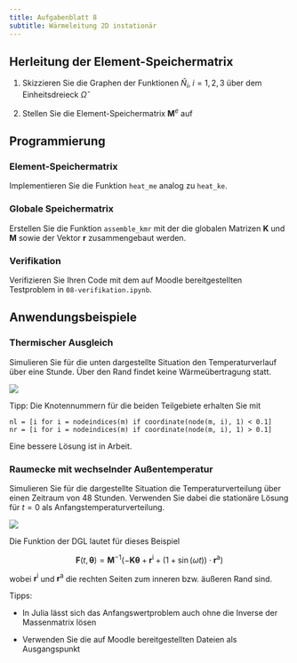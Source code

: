 ```yaml
---
title: Aufgabenblatt 8
subtitle: Wärmeleitung 2D instationär
---
```


## Herleitung der Element-Speichermatrix

1. Skizzieren Sie die Graphen der Funktionen $\hat{N}_i, \; i = 1, 2, 3$ über dem Einheitsdreieck $\hat\Omega$

1. Stellen Sie die Element-Speichermatrix $\mathbf{M}^e$ auf

## Programmierung

### Element-Speichermatrix

Implementieren Sie die Funktion `heat_me` analog zu `heat_ke`. 

### Globale Speichermatrix 

Erstellen Sie die Funktion `assemble_kmr` mit der die globalen Matrizen $\mathbf{K}$ und $\mathbf{M}$ sowie der Vektor $\mathbf{r}$ zusammengebaut werden.

### Verifikation

Verifizieren Sie Ihren Code mit dem auf Moodle bereitgestellten Testproblem in `08-verifikation.ipynb`.

## Anwendungsbeispiele

### Thermischer Ausgleich

Simulieren Sie für die unten dargestellte Situation den Temperaturverlauf über eine Stunde. Über den Rand findet keine Wärmeübertragung statt.

![](bilder/te.svg)

Tipp: Die Knotennummern für die beiden Teilgebiete erhalten Sie mit

```.julia
nl = [i for i = nodeindices(m) if coordinate(node(m, i), 1) < 0.1]
nr = [i for i = nodeindices(m) if coordinate(node(m, i), 1) > 0.1]
```

Eine bessere Lösung ist in Arbeit.

### Raumecke mit wechselnder Außentemperatur

Simulieren Sie für die dargestellte Situation die Temperaturverteilung über einen Zeitraum von 48 Stunden. Verwenden Sie dabei die stationäre Lösung für $t=0$ als Anfangstemperaturverteilung.

![](bilder/corner.svg)

Die Funktion der DGL lautet für dieses Beispiel

$$
  \mathbf{F}(t, \boldsymbol{\theta})
  =
  \mathbf{M}^{-1}
  \left(
    -\mathbf{K}\boldsymbol{\theta} 
    + 
    \mathbf{r}^\mathrm{i} 
    +
    (1 + \sin(\omega t)) \cdot \mathbf{r}^\mathrm{a}
  \right)
$$

wobei $\mathbf{r}^\mathrm{i}$ und $\mathbf{r}^\mathrm{a}$ die rechten Seiten zum inneren bzw. äußeren Rand sind.

Tipps: 

- In Julia lässt sich das Anfangswertproblem auch ohne die Inverse der Massenmatrix lösen

- Verwenden Sie die auf Moodle bereitgestellten Dateien als Ausgangspunkt



